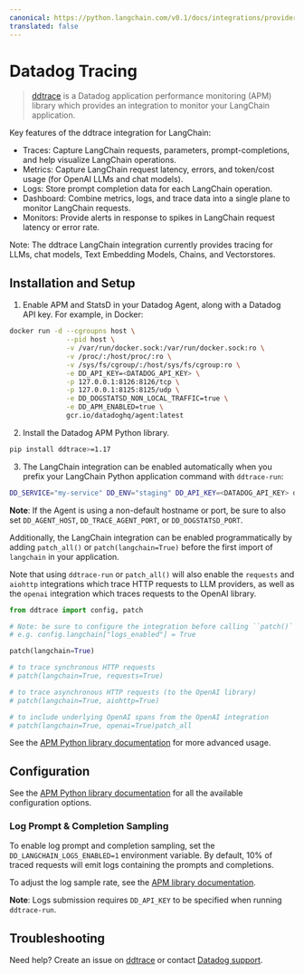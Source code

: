 ```yaml
---
canonical: https://python.langchain.com/v0.1/docs/integrations/providers/datadog
translated: false
---
```


# Datadog Tracing

>[ddtrace](https://github.com/DataDog/dd-trace-py) is a Datadog application performance monitoring (APM) library which provides an integration to monitor your LangChain application.

Key features of the ddtrace integration for LangChain:
- Traces: Capture LangChain requests, parameters, prompt-completions, and help visualize LangChain operations.
- Metrics: Capture LangChain request latency, errors, and token/cost usage (for OpenAI LLMs and chat models).
- Logs: Store prompt completion data for each LangChain operation.
- Dashboard: Combine metrics, logs, and trace data into a single plane to monitor LangChain requests.
- Monitors: Provide alerts in response to spikes in LangChain request latency or error rate.

Note: The ddtrace LangChain integration currently provides tracing for LLMs, chat models, Text Embedding Models, Chains, and Vectorstores.

## Installation and Setup

1. Enable APM and StatsD in your Datadog Agent, along with a Datadog API key. For example, in Docker:

```bash
docker run -d --cgroupns host \
              --pid host \
              -v /var/run/docker.sock:/var/run/docker.sock:ro \
              -v /proc/:/host/proc/:ro \
              -v /sys/fs/cgroup/:/host/sys/fs/cgroup:ro \
              -e DD_API_KEY=<DATADOG_API_KEY> \
              -p 127.0.0.1:8126:8126/tcp \
              -p 127.0.0.1:8125:8125/udp \
              -e DD_DOGSTATSD_NON_LOCAL_TRAFFIC=true \
              -e DD_APM_ENABLED=true \
              gcr.io/datadoghq/agent:latest
```

2. Install the Datadog APM Python library.

```bash
pip install ddtrace>=1.17
```

3. The LangChain integration can be enabled automatically when you prefix your LangChain Python application command with `ddtrace-run`:

```bash
DD_SERVICE="my-service" DD_ENV="staging" DD_API_KEY=<DATADOG_API_KEY> ddtrace-run python <your-app>.py
```

**Note**: If the Agent is using a non-default hostname or port, be sure to also set `DD_AGENT_HOST`, `DD_TRACE_AGENT_PORT`, or `DD_DOGSTATSD_PORT`.

Additionally, the LangChain integration can be enabled programmatically by adding `patch_all()` or `patch(langchain=True)` before the first import of `langchain` in your application.

Note that using `ddtrace-run` or `patch_all()` will also enable the `requests` and `aiohttp` integrations which trace HTTP requests to LLM providers, as well as the `openai` integration which traces requests to the OpenAI library.

```python
from ddtrace import config, patch

# Note: be sure to configure the integration before calling ``patch()``!
# e.g. config.langchain["logs_enabled"] = True

patch(langchain=True)

# to trace synchronous HTTP requests
# patch(langchain=True, requests=True)

# to trace asynchronous HTTP requests (to the OpenAI library)
# patch(langchain=True, aiohttp=True)

# to include underlying OpenAI spans from the OpenAI integration
# patch(langchain=True, openai=True)patch_all
```

See the [APM Python library documentation](https://ddtrace.readthedocs.io/en/stable/installation_quickstart.html) for more advanced usage.

## Configuration

See the [APM Python library documentation](https://ddtrace.readthedocs.io/en/stable/integrations.html#langchain) for all the available configuration options.

### Log Prompt & Completion Sampling

To enable log prompt and completion sampling, set the `DD_LANGCHAIN_LOGS_ENABLED=1` environment variable. By default, 10% of traced requests will emit logs containing the prompts and completions.

To adjust the log sample rate, see the [APM library documentation](https://ddtrace.readthedocs.io/en/stable/integrations.html#langchain).

**Note**: Logs submission requires `DD_API_KEY` to be specified when running `ddtrace-run`.

## Troubleshooting

Need help? Create an issue on [ddtrace](https://github.com/DataDog/dd-trace-py) or contact [Datadog support](https://docs.datadoghq.com/help/).
